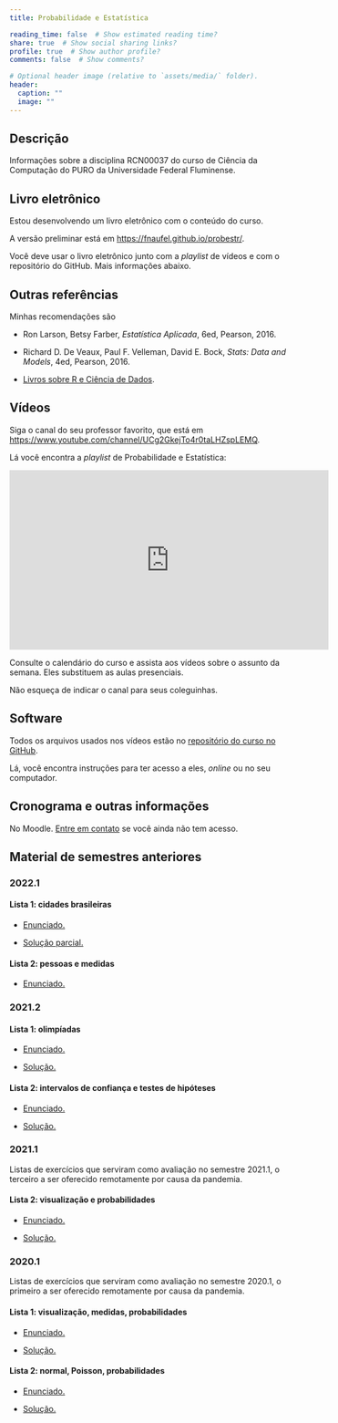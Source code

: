 ```yaml
---
title: Probabilidade e Estatística

reading_time: false  # Show estimated reading time?
share: true  # Show social sharing links?
profile: true  # Show author profile?
comments: false  # Show comments?

# Optional header image (relative to `assets/media/` folder).
header:
  caption: ""
  image: ""
---
```


## Descrição

Informações sobre a disciplina RCN00037 do curso de Ciência da Computação do PURO da Universidade Federal Fluminense. 


## Livro eletrônico

Estou desenvolvendo um livro eletrônico com o conteúdo do curso.

A versão preliminar está em [https://fnaufel.github.io/probestr/](https://fnaufel.github.io/probestr/){target="_blank"}.

Você deve usar o livro eletrônico junto com a *playlist* de vídeos e com o repositório do GitHub. Mais informações abaixo.


## Outras referências

Minhas recomendações são

* Ron Larson, Betsy Farber, *Estatística Aplicada*, 6ed, Pearson, 2016.

* Richard D. De Veaux, Paul F. Velleman, David E. Bock, *Stats: Data and Models*, 4ed, Pearson, 2016.

* [Livros sobre R e Ciência de Dados](/site/pt/2020/01/18/livros-online-sobre-r-e-tidyverse/).


## Vídeos

Siga o canal do seu professor favorito, que está em [https://www.youtube.com/channel/UCg2GkejTo4r0taLHZspLEMQ](https://www.youtube.com/channel/UCg2GkejTo4r0taLHZspLEMQ){target="_blank"}.

Lá você encontra a *playlist* de Probabilidade e Estatística:

<iframe width="560" height="315" src="https://www.youtube.com/embed/videoseries?list=PL7SRLwLs7ocaV-Y1vrVU3W7mZnnS0qkWV" title="YouTube video player" frameborder="0" allow="accelerometer; autoplay; clipboard-write; encrypted-media; gyroscope; picture-in-picture" allowfullscreen></iframe>

Consulte o calendário do curso e assista aos vídeos sobre o assunto da semana. Eles substituem as aulas presenciais.

Não esqueça de indicar o canal para seus coleguinhas.


## Software

Todos os arquivos usados nos vídeos estão no [repositório do curso no GitHub](https://github.com/fnaufel/CursoProbEst#readme){target="_blank"}.

Lá, você encontra instruções para ter acesso a eles, *online* ou no seu computador.


## Cronograma e outras informações

No Moodle. [Entre em contato](/site/pt/contact/) se você ainda não tem acesso.


## Material de semestres anteriores

### 2022.1

#### Lista 1: cidades brasileiras

* [Enunciado.](https://fnaufel.github.io/lista1-cidades-br/){target="_blank"}

* [Solução parcial.](/site/static/Probest/2022.1/cidades-gab.html){target="_blank"}

#### Lista 2: pessoas e medidas

* [Enunciado.](https://fnaufel.github.io/site/static/Probest/2022.1/ic-ih.html){target="_blank"}


### 2021.2

#### Lista 1: olimpíadas

* [Enunciado.](https://github.com/fnaufel/Olimpiadas/blob/master/README.md){target="_blank"}

* [Solução.](https://fnaufel.github.io/site/static/Probest/2021.2/olimpiadas-solucoes.html){target="_blank"}

#### Lista 2: intervalos de confiança e testes de hipóteses

* [Enunciado.](https://fnaufel.github.io/site/static/Probest/2021.2/ic-th.html){target="_blank"}

* [Solução.](https://fnaufel.github.io/site/static/Probest/2021.2/ic-th-solucoes.html){target="_blank"}


### 2021.1

Listas de exercícios que serviram como avaliação no semestre 2021.1, o terceiro a ser oferecido remotamente por causa da pandemia.

#### Lista 2: visualização e probabilidades

* [Enunciado.](/site/static/Probest/2021.1/lista2.html){target="_blank"}

* [Solução.](/site/static/Probest/2021.1/lista2-gab.html){target="_blank"}


### 2020.1

Listas de exercícios que serviram como avaliação no semestre 2020.1, o primeiro a ser oferecido remotamente por causa da pandemia.

#### Lista 1: visualização, medidas, probabilidades

* [Enunciado.](/site/static/Probest/2020.1/lista1.html){target="_blank"}

* [Solução.](/site/static/Probest/2020.1/lista1-gab.html){target="_blank"}


#### Lista 2: normal, Poisson, probabilidades

* [Enunciado.](/site/static/Probest/2020.1/lista2.html){target="_blank"}

* [Solução.](/site/static/Probest/2020.1/lista2-respostas.html){target="_blank"}

